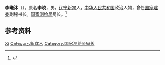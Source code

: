 {{Otheruses|other=名为李晓的其他人物|李晓}}

'''李曦沐'''（{{bd|1922年||2017年}}），原名'''李晓'''，男，[[辽宁|辽宁]][[新宾县|新宾]]人，[[中华人民共和国|中华人民共和国]]政治人物，曾任[[国家建委|国家建委]]副秘书长，[[国家测绘局|国家测绘局]]局长。<ref>{{Cite web|title=师友情:为李曦沐送行|url=http://www.tsinghua.org.cn/info/2069/25091.htm|accessdate=2021-02-11|work=清华校友网}}</ref>

== 参考资料 ==
{{reflist}}

{{Authority control}}
{{DEFAULTSORT:Li李}}
[[Category:李姓|Xi]]
[[Category:新宾人|Category:新宾人]]
[[Category:国家测绘局局长|Category:国家测绘局局长]]

{{中国人物小作品}}
